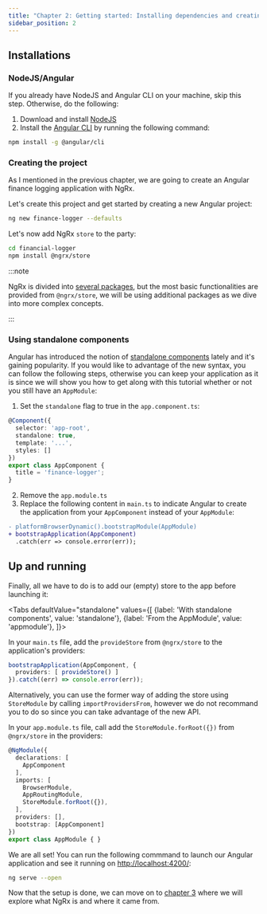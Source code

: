 ```yaml
---
title: "Chapter 2: Getting started: Installing dependencies and creating the project"
sidebar_position: 2
---
```



## Installations

### NodeJS/Angular

If you already have NodeJS and Angular CLI on your machine, skip this step. Otherwise, do the following:

1. Download and install [NodeJS](https://nodejs.org)
2. Install the [Angular CLI](https://angular.io/cli) by running the following command:

  ```sh
  npm install -g @angular/cli
  ```

### Creating the project

As I mentioned in the previous chapter, we are going to create an Angular finance logging application with NgRx.

Let's create this project and get started by creating a new Angular project:

```sh
ng new finance-logger --defaults
```

Let's now add NgRx `store` to the party:

```sh
cd financial-logger
npm install @ngrx/store
```

:::note

NgRx is divided into [several packages](https://ngrx.io/docs#packages), but the most basic functionalities are provided from `@ngrx/store`, we will be using additional packages as we dive into more complex concepts.

:::

### Using standalone components

Angular has introduced the notion of [standalone components](https://angular.io/guide/standalone-components) lately and it's gaining popularity. If you would like to advantage of the new syntax, you can follow the following steps, otherwise you can keep your application as it is since we will show you how to get along with this tutorial whether or not you still have an `AppModule`:

1. Set the `standalone` flag to true in the `app.component.ts`:

  ```ts {3} title="app.component.ts"
  @Component({
    selector: 'app-root',
    standalone: true,
    template: '...',
    styles: []
  })
  export class AppComponent {
    title = 'finance-logger';
  }
  ```

2. Remove the `app.module.ts`
3. Replace the following content in `main.ts` to indicate Angular to create the application from your `AppComponent` instead of your `AppModule`:

```diff title="main.ts"
- platformBrowserDynamic().bootstrapModule(AppModule)
+ bootstrapApplication(AppComponent)
  .catch(err => console.error(err));
```

## Up and running

Finally, all we have to do is to add our (empty) store to the app before launching it:

<Tabs
    defaultValue="standalone"
    values={[
        {label: 'With standalone components', value: 'standalone'},
        {label: 'From the AppModule', value: 'appmodule'},
    ]}>
<TabItem value="standalone">

In your `main.ts` file, add the `provideStore` from `@ngrx/store` to the application's providers:

```ts {2} title="main.ts"
bootstrapApplication(AppComponent, {
  providers: [ provideStore() ]
}).catch((err) => console.error(err));
```

Alternatively, you can use the former way of adding the store using `StoreModule` by calling `importProvidersFrom`, however we do not recommand you to do so since you can take advantage of the new API.

</TabItem>
<TabItem value="appmodule">

In your `app.module.ts` file, call add the `StoreModule.forRoot({})` from `@ngrx/store` in the providers:

```ts {8} title="app.module.ts"
@NgModule({
  declarations: [
    AppComponent
  ],
  imports: [
    BrowserModule,
    AppRoutingModule,
    StoreModule.forRoot({}),
  ],
  providers: [],
  bootstrap: [AppComponent]
})
export class AppModule { }
```

</TabItem>
</Tabs>

We are all set! You can run the following commmand to launch our Angular application and see it running on [http://localhost:4200/](http://localhost:4200/):

```sh
ng serve --open
```

Now that the setup is done, we can move on to [chapter 3](./chapter-3.md) where we will explore what NgRx is and where it came from.
